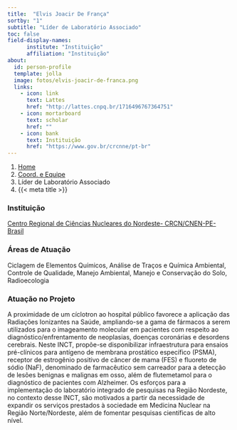```yaml
---
title:  "Elvis Joacir De França"
sortby: "1"
subtitle: "Líder de Laboratório Associado"
toc: false
field-display-names:
      institute: "Instituição"
      affiliation: "Instituição"
about:
  id: person-profile
  template: jolla
  image: fotos/elvis-joacir-de-franca.png
  links:
    - icon: link
      text: Lattes
      href: "http://lattes.cnpq.br/1716496767364751"
    - icon: mortarboard
      text: scholar
      href: ""
    - icon: bank
      text: Instituição
      href: "https://www.gov.br/crcnne/pt-br"
---
```


```{=html}
<nav aria-label="breadcrumb">
  <ol class="breadcrumb">
    <li class="breadcrumb-item"><a href="../../index.html">Home</a></li>
    <li class="breadcrumb-item"><a href="../coord-equipe.html">Coord. e Equipe</a></li>
    <li class="breadcrumb-item active">Líder de Laboratório Associado</li>
    <li class="breadcrumb-item active" aria-current="page">{{< meta title >}}</li>
  </ol>
</nav>
```
:::{#person-profile}
:::

### Instituição

[Centro Regional de Ciências Nucleares do Nordeste- CRCN/CNEN-PE-Brasil](https://www.gov.br/crcnne/pt-br)

### Áreas de Atuação

Ciclagem de Elementos Químicos, Análise de Traços e Química Ambiental, Controle de Qualidade, Manejo Ambiental, Manejo e Conservação do Solo, Radioecologia

### Atuação no Projeto

A proximidade de um cíclotron ao hospital público favorece a aplicação das Radiações Ionizantes na Saúde, ampliando-se a gama de fármacos a serem utilizados para o imageamento molecular em pacientes com respeito ao diagnóstico/enfrentamento de neoplasias, doenças coronárias e desordens cerebrais. Neste INCT, propõe-se disponibilizar infraestrutura para ensaios pré-clínicos para antígeno de membrana prostático específico (PSMA), receptor de estrogênio positivo de câncer de mama (FES) е fluoreto de sódio (NaF), denominado de farmacêutico sem carreador para a detecção de lesões benignas e malignas em osso, além de flutemetamol para o diagnóstico de pacientes com Alzheimer. Os esforços para a implementação do laboratório integrado de pesquisas na Região Nordeste, no contexto desse INCT, são motivados a partir da necessidade de expandir os serviços prestados à sociedade em Medicina Nuclear na Região Norte/Nordeste, além de fomentar pesquisas científicas de alto nível.
